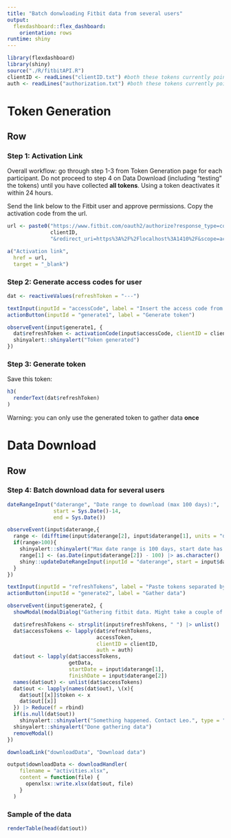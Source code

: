 ```yaml
---
title: "Batch donwloading Fitbit data from several users"
output: 
  flexdashboard::flex_dashboard:
    orientation: rows
runtime: shiny
---
```


```r
library(flexdashboard)
library(shiny)
source("./R/fitbitAPI.R")
clientID <- readLines("clientID.txt") #both these tokens currently point to a temporary fitbit app
auth <- readLines("authorization.txt") #both these tokens currently point to a temporary fitbit app
```

Token Generation
=====================================  

Row {data-height=400}
-----------------------------------------------------------------------

### Step 1: Activation Link

Overall workflow: go through step 1-3 from Token Generation page for each participant. Do not proceed to step 4 on Data Download (including "testing" the tokens) until you have collected **all tokens**. Using a token deactivates it within 24 hours.

Send the link below to the Fitbit user and approve permissions. Copy the activation code from the url.

```r
url <- paste0("https://www.fitbit.com/oauth2/authorize?response_type=code&client_id=",
              clientID,
              "&redirect_uri=https%3A%2F%2Flocalhost%3A1410%2F&scope=activity%20heartrate%20location%20nutrition%20profile%20settings%20sleep%20social%20weight&expires_in=604800")

a("Activation link", 
  href = url, 
  target = "_blank")  
```

### Step 2: Generate access codes for user

```r
dat <- reactiveValues(refreshToken = "---")

textInput(inputId = "accessCode", label = "Insert the access code from the url")
actionButton(inputId = "generate1", label = "Generate token")

observeEvent(input$generate1, {
  dat$refreshToken <- activationCode(input$accessCode, clientID = clientID, auth = auth)
  shinyalert::shinyalert("Token generated")
})
```

### Step 3: Generate token

Save this token:

```r
h3(
  renderText(dat$refreshToken)
)
```

Warning: you can only use the generated token to gather data **once**

Data Download
=====================================  

Row {data-height=400}
-----------------------------------------------------------------------

### Step 4: Batch download data for several users

```r
dateRangeInput("daterange", "Date range to download (max 100 days):",
               start = Sys.Date()-14,
               end = Sys.Date())

observeEvent(input$daterange,{
  range <- (difftime(input$daterange[2], input$daterange[1], units = "days")) |> as.numeric()
  if(range>100){
    shinyalert::shinyalert("Max date range is 100 days, start date has been changed", type = "warning")
    range[1] <- (as.Date(input$daterange[2]) - 100) |> as.character()
    shiny::updateDateRangeInput(inputId = "daterange", start = input$daterange[2]-100)
  }
})

textInput(inputId = "refreshTokens", label = "Paste tokens separated by space")
actionButton(inputId = "generate2", label = "Gather data")

observeEvent(input$generate2, {
  showModal(modalDialog("Gathering fitbit data. Might take a couple of minutes!", footer=NULL))

  dat$refreshTokens <- strsplit(input$refreshTokens, " ") |> unlist()
  dat$accessTokens <- lapply(dat$refreshTokens, 
                             accessToken, 
                             clientID = clientID,
                             auth = auth)
  dat$out <- lapply(dat$accessTokens, 
                    getData, 
                    startDate = input$daterange[1], 
                    finishDate = input$daterange[2])
  names(dat$out) <- unlist(dat$accessTokens)
  dat$out <- lapply(names(dat$out), \(x){
    dat$out[[x]]$token <- x
    dat$out[[x]]
  }) |> Reduce(f = rbind)
  if(is.null(dat$out))
    shinyalert::shinyalert("Something happened. Contact Leo.", type = "error")
  shinyalert::shinyalert("Done gathering data")
  removeModal()
})
```

```r
downloadLink("downloadData", "Download data")
```

```r
output$downloadData <- downloadHandler(
    filename = "activities.xlsx",
    content = function(file) {
      openxlsx::write.xlsx(dat$out, file)
    }
  )
```

### Sample of the data

```r
renderTable(head(dat$out))
```

